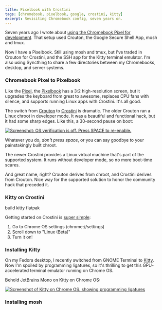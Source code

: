 ```yaml
---
title: Pixelbook with Crostini
tags: [chromebook, pixelbook, google, crostini, kitty]
excerpt: Revisiting Chromebook config, seven years on.
---
```


Seven years ago I wrote about [using the Chromebook Pixel for
development](/2013/08/20/pixel). That setup used Crouton, the Google Secure
Shell App, mosh and tmux.

Now I have a Pixelbook. Still using mosh and tmux, but I've traded in Crouton
for Crostini, and the SSH app for the Kitty terminal emulator. I'm also using
Syncthing to share a few directories between my Chromebooks, desktop, and server
systems.

### Chromebook Pixel to Pixelbook

Like the [Pixel](https://en.m.wikipedia.org/wiki/Chromebook_Pixel), the
[Pixelbook](https://en.m.wikipedia.org/wiki/Google_Pixelbook) has a 3:2
high-resolution screen, but it upgrades the keyboard from great to awesome,
replaces CPU fans with silence, and supports running Linux apps with Crostini.
It's all good.

The switch from [Crouton](https://github.com/dnschneid/crouton) to
[Crostini](https://chromium.googlesource.com/chromiumos/docs/+/master/containers_and_vms.md)
is dramatic. The older Crouton ran a Linux chroot in developer mode. It was
a beautiful and functional hack, but it had some sharp edges. Like this,
a 30-second pause on boot:

<div class="post-image">
    <a href="/img/orig/chrome-os-verification-is-off.png">
        <img alt="Screenshot: OS verification is off. Press SPACE to re-enable."
            sizes="(min-width: 36em) 28em, 100vw"
            src="/img/575/chrome-os-verification-is-off.png"
            srcset="/img/1440/chrome-os-verification-is-off.png 1440w,
                /img/1150/chrome-os-verification-is-off.png 1080w,
                /img/1080/chrome-os-verification-is-off.png 1150w,
                /img/720/chrome-os-verification-is-off.png 720w,
                /img/575/chrome-os-verification-is-off.png 575w">
    </a>
</div>

Whatever you do, *don't press space*, or you can say goodbye to your
painstakingly built chroot.

The newer Crostini provides a Linux virtual machine that's part of the supported
system. It runs without developer mode, so no more boot-time scares.

And great name, right? Crouton derives from chroot, and Crostini derives from
Crouton. Nice way for the supported solution to honor the community hack that
preceded it.

### Kitty on Crostini

build kitty flatpak

Getting started on Crostini is [super
simple](https://www.reddit.com/r/Crostini/wiki/getstarted/crostini-setup-guide):

1. Go to Chrome OS settings (chrome://settings)
2. Scroll down to "Linux (Beta)"
3. Turn it on!

### Installing Kitty

On my Fedora desktop, I recently switched from GNOME Terminal to
[Kitty](https://sw.kovidgoyal.net/kitty/). Now I'm
spoiled by programming ligatures, so it's thrilling to get this GPU-accelerated
terminal emulator running on Chrome OS.

Behold [JetBrains Mono](https://www.jetbrains.com/lp/mono/) on Kitty on Chrome
OS:

<div class="post-image">
    <a href="/img/orig/kitty-on-chrome-os.png">
        <img alt="Screenshot of Kitty on Chrome OS, showing programming ligatures"
            sizes="(min-width: 36em) 28em, 100vw"
            src="/img/575/kitty-on-chrome-os.png"
            srcset="/img/1440/kitty-on-chrome-os.png 1440w,
                    /img/1150/kitty-on-chrome-os.png 1080w,
                    /img/1080/kitty-on-chrome-os.png 1150w,
                    /img/720/kitty-on-chrome-os.png 720w,
                    /img/575/kitty-on-chrome-os.png 575w">
    </a>
</div>

### Installing mosh


